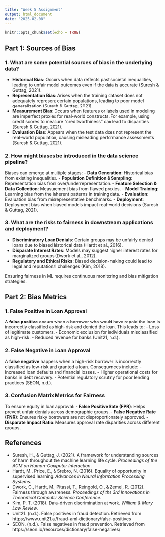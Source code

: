 ---
title: "Week 5 Assignment"
output: html_document
date: "2025-02-08"
---

```{r setup, include=FALSE}
knitr::opts_chunk$set(echo = TRUE)
```

## Part 1: Sources of Bias

### 1. What are some potential sources of bias in the underlying data?

- **Historical Bias**: Occurs when data reflects past societal inequalities, leading to unfair model outcomes even if the data is accurate (Suresh & Guttag, 2021).
- **Representation Bias**: Arises when the training dataset does not adequately represent certain populations, leading to poor model generalization (Suresh & Guttag, 2021).
- **Measurement Bias**: Occurs when features or labels used in modeling are imperfect proxies for real-world constructs. For example, using credit scores to measure "creditworthiness" can lead to disparities (Suresh & Guttag, 2021).
- **Evaluation Bias**: Appears when the test data does not represent the real-world population, causing misleading performance assessments (Suresh & Guttag, 2021).

### 2. How might biases be introduced in the data science pipeline?

Biases can emerge at multiple stages:
- **Data Generation**: Historical bias from existing inequalities.
- **Population Definition & Sampling**: Representation bias from over/underrepresentation.
- **Feature Selection & Data Collection**: Measurement bias from flawed proxies.
- **Model Training**: Learning bias from the inherent patterns in training data.
- **Evaluation**: Evaluation bias from misrepresentative benchmarks.
- **Deployment**: Deployment bias when biased models impact real-world decisions (Suresh & Guttag, 2021).

### 3. What are the risks to fairness in downstream applications and deployment?

- **Discriminatory Loan Denials**: Certain groups may be unfairly denied loans due to biased historical data (Hardt et al., 2016).
- **Disparate Interest Rates**: Models may suggest higher interest rates for marginalized groups (Dwork et al., 2012).
- **Regulatory and Ethical Risks**: Biased decision-making could lead to legal and reputational challenges (Kim, 2018).

Ensuring fairness in ML requires continuous monitoring and bias mitigation strategies.

## Part 2: Bias Metrics

### 1. False Positive in Loan Approval

A **false positive** occurs when a borrower who would have repaid the loan is incorrectly classified as high-risk and denied the loan. This leads to:
- Loss of legitimate customers.
- Economic exclusion for individuals misclassified as high-risk.
- Reduced revenue for banks (Unit21, n.d.).

### 2. False Negative in Loan Approval

A **false negative** happens when a high-risk borrower is incorrectly classified as low-risk and granted a loan. Consequences include:
- Increased loan defaults and financial losses.
- Higher operational costs for banks in debt recovery.
- Potential regulatory scrutiny for poor lending practices (SEON, n.d.).

### 3. Confusion Matrix Metrics for Fairness

To ensure equity in loan approval:
- **False Positive Rate (FPR)**: Helps prevent unfair denials across demographic groups.
- **False Negative Rate (FNR)**: Ensures risky borrowers are not disproportionately approved.
- **Disparate Impact Ratio**: Measures approval rate disparities across different groups.

## References

- Suresh, H., & Guttag, J. (2021). A framework for understanding sources of harm throughout the machine learning life cycle. *Proceedings of the ACM on Human-Computer Interaction*.
- Hardt, M., Price, E., & Srebro, N. (2016). Equality of opportunity in supervised learning. *Advances in Neural Information Processing Systems*.
- Dwork, C., Hardt, M., Pitassi, T., Reingold, O., & Zemel, R. (2012). Fairness through awareness. *Proceedings of the 3rd Innovations in Theoretical Computer Science Conference*.
- Kim, P. T. (2018). Data-driven discrimination at work. *William & Mary Law Review*.
- Unit21. (n.d.). False positives in fraud detection. Retrieved from https://www.unit21.ai/fraud-aml-dictionary/false-positives
- SEON. (n.d.). False negatives in fraud prevention. Retrieved from https://seon.io/resources/dictionary/false-negatives/

